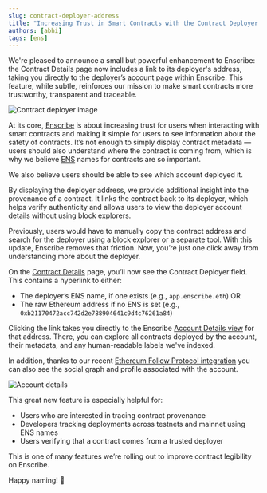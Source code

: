 ```yaml
---
slug: contract-deployer-address
title: "Increasing Trust in Smart Contracts with the Contract Deployer Address in Enscribe"
authors: [abhi]
tags: [ens]
---
```


We're pleased to announce a small but powerful enhancement to Enscribe: the Contract Details page now includes a link to its deployer's address, taking you directly to the deployer’s account page within Enscribe. This feature, while subtle, reinforces our mission to make smart contracts more trustworthy, transparent and traceable.

![Contract deployer image](contract-deployer-addr.png)

At its core, [Enscribe](https://www.enscribe.xyz/) is about increasing trust for users when interacting with smart contracts and making it simple for users to see information about the safety of contracts. It’s not enough to simply display contract metadata — users should also  understand where the contract is coming from, which is why we believe [ENS](https://ens.domains/) names for contracts are so important.

We also believe users should be able to see which account deployed it.

By displaying the deployer address, we provide additional insight into the provenance of a contract. It links the contract back to its deployer, which helps verify authenticity and allows users to view the deployer account details without using block explorers.

Previously, users would have to manually copy the contract address and search for the deployer using a block explorer or a separate tool. With this update, Enscribe removes that friction. Now, you’re just one click away from understanding more about the deployer.

On the [Contract Details](https://app.enscribe.xyz/explore/1/0xD14360D477EF49182B5141952FE67b007688725A) page, you’ll now see the Contract Deployer field. This contains a hyperlink to either:

- The deployer’s ENS name, if one exists (e.g., `app.enscribe.eth`) OR
- The raw Ethereum address if no ENS is set (e.g., `0xb21170472acc742d2e788904641c9d4c76261a84`)

Clicking the link takes you directly to the Enscribe [Account Details view](https://app.enscribe.xyz/explore/1/0xb21170472ACC742D2e788904641c9d4C76261a84) for that address. There, you can explore all contracts deployed by the account, their metadata, and any human-readable labels we've indexed.

In addition, thanks to our recent [Ethereum Follow Protocol integration](https://www.enscribe.xyz/blog/efp-in-enscribe) you can also see the social graph and profile associated with the account.

![Account details](account-details.png)

This great new feature is especially helpful for:

- Users who are interested in tracing contract provenance
- Developers tracking deployments across testnets and mainnet using ENS names
- Users verifying that a contract comes from a trusted deployer

This is one of many features we’re rolling out to improve contract legibility on Enscribe.

Happy naming! 🚀

